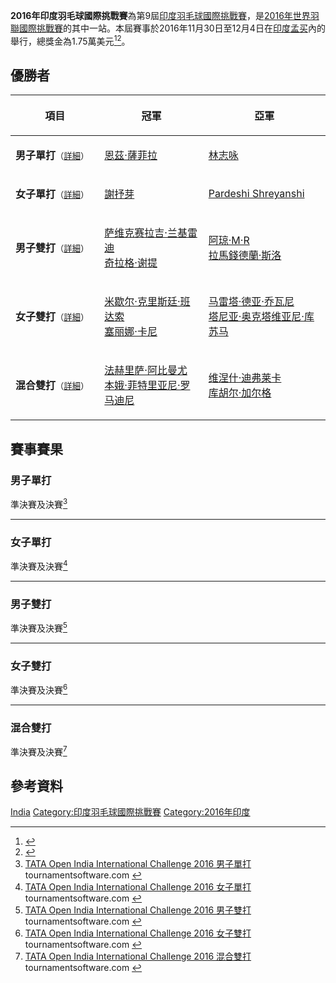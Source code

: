 {{noteTA|G1=Badminton}}
{{infobox badminton event
|name           = 2016年印度羽毛球國際挑戰賽
|image          = 
|size           = 
|caption        =
|dates          = 2016年11月30日－12月4日
|number_edition = 第9屆
|level          = 4A
|prize_money    = 1.75萬美元
|location       = {{IND}}[[孟买|孟买]]
|venue          = {{le|布拉伯恩體育場|Brabourne Stadium}}
|previous       = 2015年印度羽毛球國際挑戰賽 
|next           = 2017年印度羽毛球國際挑戰賽
}}
'''2016年印度羽毛球國際挑戰賽'''為第9屆[[印度羽毛球國際挑戰賽|印度羽毛球國際挑戰賽]]，是[[2016年世界羽聯國際挑戰賽|2016年世界羽聯國際挑戰賽]]的其中一站。本屆賽事於2016年11月30日至12月4日在[[印度|印度]][[孟买|孟买]]內的{{le|布拉伯恩體育場|Brabourne Stadium}}舉行，總獎金為1.75萬美元<ref>{{en}}{{cite web|title=TATA Open India International Challenge 2016 - OFFICIAL INVITAION|url=http://system.bwfbadminton.com/uploads/2016/09/05/TATA%20India%20International%20Challenge%202016%20-%20Tournaments%20Prospectus.pdf|publisher=Badminton Association of India (BAI)|accessdate=2016-12-05|archive-date=2017-07-09|archive-url=https://web.archive.org/web/20170709054942/http://system.bwfbadminton.com/uploads/2016/09/05/TATA%20India%20International%20Challenge%202016%20-%20Tournaments%20Prospectus.pdf|dead-url=no}}</ref><ref>{{en}}{{cite news|title=Ace shuttlers gear up for the 9th edition of Tata Open India International Challenge 2016|url=http://www.tata.com/media/releasesinside/tata-open-india-international-challenge-2016|publisher=Tata group|date=2016-11-29|access-date=2018-01-22|archive-url=https://web.archive.org/web/20180122162055/http://www.tata.com/media/releasesinside/tata-open-india-international-challenge-2016|archive-date=2018-01-22|dead-url=yes}}</ref>。

== 優勝者 ==
{| class=wikitable style="font-size:small"
!width="200"|項目
!width="250"|冠軍
!width="250"|亞軍
|-
|'''男子單打'''<small>（[[#男子單打|詳細]]）</small>
|{{flagicon|INA}} [[恩茲·薩菲拉|恩茲·薩菲拉]]
|{{flagicon|MAS}} [[林志咏|林志咏]]
|-
|'''女子單打'''<small>（[[#女子單打|詳細]]）</small>
|{{flagicon|MAS}} [[謝抒芽|謝抒芽]]
|{{flagicon|IND}} [[Pardeshi_Shreyanshi|Pardeshi Shreyanshi]]
|-
|'''男子雙打'''<small>（[[#男子雙打|詳細]]）</small>
|{{flagicon|IND}} [[萨维克赛拉吉·兰基雷迪|萨维克赛拉吉·兰基雷迪]]<br/>{{flagicon|IND}} [[奇拉格·谢提|奇拉格·谢提]]
|{{flagicon|IND}} [[阿琼·马塔蒂尔·拉马钱德兰|阿琼·M·R]]<br/>{{flagicon|IND}} [[拉馬錢德蘭·斯洛|拉馬錢德蘭·斯洛]]
|-
|'''女子雙打'''<small>（[[#女子雙打|詳細]]）</small>
|{{flagicon|INA}} [[米歇尔·克里斯廷·班达索|米歇尔·克里斯廷·班达索]]<br/>{{flagicon|INA}} [[塞丽娜·卡尼|塞丽娜·卡尼]]
|{{flagicon|INA}} [[马雷塔·德亚·乔瓦尼|马雷塔·德亚·乔瓦尼]]<br/>{{flagicon|INA}} [[塔尼亚·奥克塔维亚尼·库苏马|塔尼亚·奥克塔维亚尼·库苏马]]
|-
|'''混合雙打'''<small>（[[#混合雙打|詳細]]）</small>
|{{flagicon|INA}} [[法赫里萨·阿比曼尤|法赫里萨·阿比曼尤]]<br/>{{flagicon|INA}} [[本娥·菲特里亚尼·罗马迪尼|本娥·菲特里亚尼·罗马迪尼]]
|{{flagicon|IND}} [[维涅什·迪弗莱卡|维涅什·迪弗莱卡]]<br/>{{flagicon|IND}} [[库胡尔·加尔格|库胡尔·加尔格]]
|}

== 賽事賽果 ==
=== 男子單打 ===
;準決賽及決賽<ref name="MS">[https://bwf.tournamentsoftware.com/sport/draw.aspx?id=3E7A68A1-FE67-4F78-BD16-A12EAEDD4E3B&draw=2 TATA Open India International Challenge 2016 男子單打] {{Wayback|url=https://bwf.tournamentsoftware.com/sport/draw.aspx?id=3E7A68A1-FE67-4F78-BD16-A12EAEDD4E3B&draw=2 |date=20180927064700 }} tournamentsoftware.com {{en}}</ref>
{{4TeamBracket-Tennis5-v2
| team-width=200
| RD1-seed1=8
| RD1-team1={{flagicon|INA}} [[潘基·阿末·馬烏拉納|潘基·阿末·馬烏拉納]]
| RD1-score1-1=9
| RD1-score1-2=9
| RD1-score1-3='''11
| RD1-score1-4=11
| RD1-score1-5=
| RD1-seed2=
| RD1-team2='''{{flagicon|INA}} [[恩茲·薩菲拉|恩茲·薩菲拉]]
| RD1-score2-1='''11
| RD1-score2-2='''11
| RD1-score2-3=8
| RD1-score2-4='''13
| RD1-score2-5=

| RD1-seed3=6
| RD1-team3='''{{flagicon|MAS}} [[林志咏|林志咏]]
| RD1-score3-1='''12
| RD1-score3-2='''11
| RD1-score3-3=8
| RD1-score3-4='''11
| RD1-score3-5=
| RD1-seed4=7
| RD1-team4={{flagicon|INA}} [[维加·维奥·尼尔万达|维加·维奥·尼尔万达]]
| RD1-score4-1=10
| RD1-score4-2=7
| RD1-score4-3='''11
| RD1-score4-4=6
| RD1-score4-5=

| RD2-seed1=
| RD2-team1='''{{flagicon|INA}} [[恩茲·薩菲拉|恩茲·薩菲拉]]
| RD2-score1-1=7
| RD2-score1-2='''11
| RD2-score1-3='''11
| RD2-score1-4='''11
| RD2-score1-5=
| RD2-seed2=6
| RD2-team2={{flagicon|MAS}} [[林志咏|林志咏]]
| RD2-score2-1='''11
| RD2-score2-2=9
| RD2-score2-3=7
| RD2-score2-4=6
| RD2-score2-5=
}}
----

=== 女子單打 ===
;準決賽及決賽<ref name="WS">[https://bwf.tournamentsoftware.com/sport/draw.aspx?id=3E7A68A1-FE67-4F78-BD16-A12EAEDD4E3B&draw=4 TATA Open India International Challenge 2016 女子單打] {{Wayback|url=https://bwf.tournamentsoftware.com/sport/draw.aspx?id=3E7A68A1-FE67-4F78-BD16-A12EAEDD4E3B&draw=4 |date=20180927055849 }} tournamentsoftware.com {{en}}</ref>
{{4TeamBracket-Tennis5-v2
| team-width=200
| RD1-seed1=Q1
| RD1-team1='''{{flagicon|IND}} [[Pardeshi_Shreyanshi|Pardeshi Shreyanshi]]
| RD1-score1-1='''13
| RD1-score1-2='''11
| RD1-score1-3='''11
| RD1-score1-4=
| RD1-score1-5=
| RD1-seed2=5
| RD1-team2={{flagicon|SIN}} [[蔡惠珍|蔡惠珍]]
| RD1-score2-1=11
| RD1-score2-2=6
| RD1-score2-3=7
| RD1-score2-4=
| RD1-score2-5=

| RD1-seed3=4
| RD1-team3='''{{flagicon|MAS}} [[謝抒芽|謝抒芽]]
| RD1-score3-1=9
| RD1-score3-2='''11
| RD1-score3-3='''11
| RD1-score3-4='''11
| RD1-score3-5=
| RD1-seed4=6
| RD1-team4={{flagicon|INA}} [[格蕾戈丽亚·玛丽斯卡|格蕾戈丽亚·玛丽斯卡]]
| RD1-score4-1='''11
| RD1-score4-2=8
| RD1-score4-3=7
| RD1-score4-4=9
| RD1-score4-5=

| RD2-seed1=Q1
| RD2-team1={{flagicon|IND}} [[Pardeshi_Shreyanshi|Pardeshi Shreyanshi]]
| RD2-score1-1=3
| RD2-score1-2='''11
| RD2-score1-3=6
| RD2-score1-4=7
| RD2-score1-5=
| RD2-seed2=4
| RD2-team2='''{{flagicon|MAS}} [[謝抒芽|謝抒芽]]
| RD2-score2-1='''11
| RD2-score2-2=6
| RD2-score2-3='''11
| RD2-score2-4='''11
| RD2-score2-5=
}}
----

=== 男子雙打 ===
;準決賽及決賽<ref name="MD">[https://bwf.tournamentsoftware.com/sport/draw.aspx?id=3E7A68A1-FE67-4F78-BD16-A12EAEDD4E3B&draw=6 TATA Open India International Challenge 2016 男子雙打] {{Wayback|url=https://bwf.tournamentsoftware.com/sport/draw.aspx?id=3E7A68A1-FE67-4F78-BD16-A12EAEDD4E3B&draw=6 |date=20180927060304 }} tournamentsoftware.com {{en}}</ref>
{{4TeamBracket-Tennis5-v2
| team-width=200
| RD1-seed1=
| RD1-team1='''{{flagicon|IND}} [[萨维克赛拉吉·兰基雷迪|萨维克赛拉吉·兰基雷迪]]<br/> {{flagicon|IND}} [[奇拉格·谢提|奇拉格·谢提]]
| RD1-score1-1=8
| RD1-score1-2='''11
| RD1-score1-3='''11
| RD1-score1-4='''11
| RD1-score1-5=
| RD1-seed2=
| RD1-team2={{flagicon|MAS}} [[謝定峰|謝定峰]]<br/> {{flagicon|MAS}} [[陳錦華_(羽毛球運動員)|陳錦華]]
| RD1-score2-1='''11
| RD1-score2-2=6
| RD1-score2-3=2
| RD1-score2-4=3
| RD1-score2-5=

| RD1-seed3=Q2
| RD1-team3={{flagicon|SRI}} [[萨钦·迪亚斯|萨钦·迪亚斯]]<br/> {{flagicon|SRI}} [[布万尼卡·古尼特希尔卡|布万尼卡·古尼特希尔卡]]
| RD1-score3-1=7
| RD1-score3-2=4
| RD1-score3-3=6
| RD1-score3-4=
| RD1-score3-5=
| RD1-seed4=
| RD1-team4='''{{flagicon|IND}} [[阿琼·马塔蒂尔·拉马钱德兰|阿琼·M·R]]<br/> {{flagicon|IND}} [[拉馬錢德蘭·斯洛|拉馬錢德蘭·斯洛]]
| RD1-score4-1='''11
| RD1-score4-2='''11
| RD1-score4-3='''11
| RD1-score4-4=
| RD1-score4-5=

| RD2-seed1=
| RD2-team1='''{{flagicon|IND}} [[萨维克赛拉吉·兰基雷迪|萨维克赛拉吉·兰基雷迪]]<br/> {{flagicon|IND}} [[奇拉格·谢提|奇拉格·谢提]]
| RD2-score1-1=10
| RD2-score1-2='''11
| RD2-score1-3='''11
| RD2-score1-4='''11
| RD2-score1-5=
| RD2-seed2=
| RD2-team2={{flagicon|IND}} [[阿琼·马塔蒂尔·拉马钱德兰|阿琼·M·R]]<br/> {{flagicon|IND}} [[拉馬錢德蘭·斯洛|拉馬錢德蘭·斯洛]]
| RD2-score2-1='''12
| RD2-score2-2=9
| RD2-score2-3=7
| RD2-score2-4=5
| RD2-score2-5=
}}
----

=== 女子雙打 ===
;準決賽及決賽<ref name="WD">[https://bwf.tournamentsoftware.com/sport/draw.aspx?id=3E7A68A1-FE67-4F78-BD16-A12EAEDD4E3B&draw=8 TATA Open India International Challenge 2016 女子雙打] {{Wayback|url=https://bwf.tournamentsoftware.com/sport/draw.aspx?id=3E7A68A1-FE67-4F78-BD16-A12EAEDD4E3B&draw=8 |date=20180927064302 }} tournamentsoftware.com {{en}}</ref>
{{4TeamBracket-Tennis5-v2
| team-width=200
| RD1-seed1=Q4
| RD1-team1='''{{nowrap|{{flagicon|INA}} [[马雷塔·德亚·乔瓦尼|马雷塔·德亚·乔瓦尼]]<br/> {{flagicon|INA}} [[塔尼亚·奥克塔维亚尼·库苏马|塔尼亚·奥克塔维亚尼·库苏马]]}}
| RD1-score1-1='''11
| RD1-score1-2='''11
| RD1-score1-3=9
| RD1-score1-4='''12
| RD1-score1-5=
| RD1-seed2=
| RD1-team2={{flagicon|INA}} [[拉马达尼·哈斯蒂扬蒂·普特里|拉马达尼·哈斯蒂扬蒂·普特里]]<br/> {{flagicon|INA}} [[瓦尼亚·阿里安蒂·苏科措|瓦尼亚·阿里安蒂·苏科措]]
| RD1-score2-1=6
| RD1-score2-2=5
| RD1-score2-3='''11
| RD1-score2-4=10
| RD1-score2-5=

| RD1-seed3=3
| RD1-team3='''{{nowrap|{{flagicon|INA}} [[米歇尔·克里斯廷·班达索|米歇尔·克里斯廷·班达索]]<br/> {{flagicon|INA}} [[塞丽娜·卡尼|塞丽娜·卡尼]]}}
| RD1-score3-1='''11
| RD1-score3-2='''11
| RD1-score3-3='''11
| RD1-score3-4=
| RD1-score3-5=
| RD1-seed4=Q2
| RD1-team4={{flagicon|SIN}} [[普特里·萨里·戴维·西特拉|普特里·萨里·戴维·西特拉]]<br/> {{flagicon|SIN}} [[金羽佳|金羽佳]]
| RD1-score4-1=11
| RD1-score4-2=12
| RD1-score4-3=9
| RD1-score4-4=
| RD1-score4-5=

| RD2-seed1=Q4
| RD2-team1={{nowrap|{{flagicon|INA}} [[马雷塔·德亚·乔瓦尼|马雷塔·德亚·乔瓦尼]]<br/> {{flagicon|INA}} [[塔尼亚·奥克塔维亚尼·库苏马|塔尼亚·奥克塔维亚尼·库苏马]]}}
| RD2-score1-1='''11
| RD2-score1-2=8
| RD2-score1-3=2
| RD2-score1-4='''11
| RD2-score1-5='''11
| RD2-seed2=3
| RD2-team2='''{{nowrap|{{flagicon|INA}} [[米歇尔·克里斯廷·班达索|米歇尔·克里斯廷·班达索]]<br/> {{flagicon|INA}} [[塞丽娜·卡尼|塞丽娜·卡尼]]}}
| RD2-score2-1=8
| RD2-score2-2='''11
| RD2-score2-3='''11
| RD2-score2-4=9
| RD2-score2-5=7
}}
----

=== 混合雙打 ===
;準決賽及決賽<ref name="XD">[http://bwf.tournamentsoftware.com/sport/draw.aspx?id=F5A6A51C-582F-496B-A19A-0016DACC14CC&draw=9 TATA Open India International Challenge 2016 混合雙打] {{Webarchive|url=https://archive.is/20151214040253/http://bwf.tournamentsoftware.com/sport/draw.aspx?id=F5A6A51C-582F-496B-A19A-0016DACC14CC&draw=9 |date=2015-12-14 }} tournamentsoftware.com {{en}}</ref>
{{4TeamBracket-Tennis5-v2
| team-width=200
| RD1-seed1=
| RD1-team1='''{{nowrap|{{flagicon|INA}} [[法赫里萨·阿比曼尤|法赫里萨·阿比曼尤]]<br/> {{flagicon|INA}} [[本娥·菲特里亚尼·罗马迪尼|本娥·菲特里亚尼·罗马迪尼]]}}
| RD1-score1-1=7
| RD1-score1-2=10
| RD1-score1-3='''11
| RD1-score1-4='''12
| RD1-score1-5='''11
| RD1-seed2=
| RD1-team2={{flagicon|INA}} [[安迪卡·拉馬迪安斯亞|安迪卡·拉馬迪安斯亞]]<br/> {{flagicon|INA}} [[安延利卡·維拉達瑪|安延利卡·維拉達瑪]]
| RD1-score2-1='''11
| RD1-score2-2='''12
| RD1-score2-3=8
| RD1-score2-4=10
| RD1-score2-5=9

| RD1-seed3=
| RD1-team3={{flagicon|SIN}} [[Bimo_Adi_Prakoso|Bimo Adi Prakoso]]<br/> {{flagicon|SIN}} [[金羽佳|金羽佳]]
| RD1-score3-1=8
| RD1-score3-2='''13
| RD1-score3-3='''11
| RD1-score3-4=9
| RD1-score3-5=9
| RD1-seed4={{PMD}}
| RD1-team4='''{{flagicon|IND}} [[维涅什·迪弗莱卡|维涅什·迪弗莱卡]]<br/> {{flagicon|IND}} [[库胡尔·加尔格|库胡尔·加尔格]]
| RD1-score4-1='''11
| RD1-score4-2=11
| RD1-score4-3=5
| RD1-score4-4='''11
| RD1-score4-5='''11

| RD2-seed1=
| RD2-team1='''{{nowrap|{{flagicon|INA}} [[法赫里萨·阿比曼尤|法赫里萨·阿比曼尤]]<br/> {{flagicon|INA}} [[本娥·菲特里亚尼·罗马迪尼|本娥·菲特里亚尼·罗马迪尼]]}}
| RD2-score1-1='''11
| RD2-score1-2='''12
| RD2-score1-3=4
| RD2-score1-4=6
| RD2-score1-5='''11
| RD2-seed2={{PMD}}
| RD2-team2={{flagicon|IND}} [[维涅什·迪弗莱卡|维涅什·迪弗莱卡]]<br/> {{flagicon|IND}} [[库胡尔·加尔格|库胡尔·加尔格]]
| RD2-score2-1=5
| RD2-score2-2=10
| RD2-score2-3='''11
| RD2-score2-4='''11
| RD2-score2-5=8
}}

== 參考資料 ==
{{Reflist}}

[[Category:2016年世界羽聯國際挑戰賽|India]]
[[Category:印度羽毛球國際挑戰賽|Category:印度羽毛球國際挑戰賽]]
[[Category:2016年印度|Category:2016年印度]]